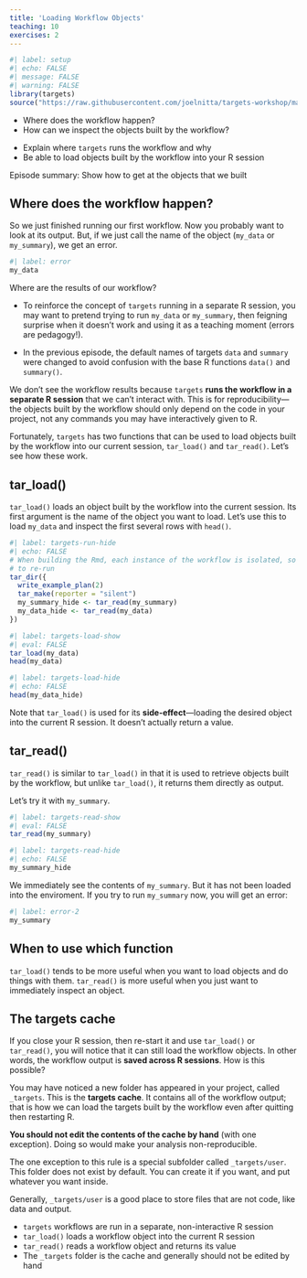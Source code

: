 ```yaml
---
title: 'Loading Workflow Objects'
teaching: 10
exercises: 2
---
```


```r
#| label: setup
#| echo: FALSE
#| message: FALSE
#| warning: FALSE
library(targets)
source("https://raw.githubusercontent.com/joelnitta/targets-workshop/main/episodes/files/functions.R") # nolint
```

:::::::::::::::::::::::::::::::::::::: questions 

- Where does the workflow happen?
- How can we inspect the objects built by the workflow?

::::::::::::::::::::::::::::::::::::::::::::::::

::::::::::::::::::::::::::::::::::::: objectives

- Explain where `targets` runs the workflow and why
- Be able to load objects built by the workflow into your R session

::::::::::::::::::::::::::::::::::::::::::::::::

::::::::::::::::::::::::::::::::::::: instructor

Episode summary: Show how to get at the objects that we built

:::::::::::::::::::::::::::::::::::::

## Where does the workflow happen?

So we just finished running our first workflow.
Now you probably want to look at its output.
But, if we just call the name of the object (`my_data` or `my_summary`), we get an error.
```r
#| label: error
my_data
```

Where are the results of our workflow?

::::::::::::::::::::::::::::::::::::: instructor

- To reinforce the concept of `targets` running in a separate R session, you may want to pretend trying to run `my_data` or `my_summary`, then feigning surprise when it doesn't work and using it as a teaching moment (errors are pedagogy!).

- In the previous episode, the default names of targets `data` and `summary` were changed to avoid confusion with the base R functions `data()` and `summary()`.

::::::::::::::::::::::::::::::::::::::::::::::::

We don't see the workflow results because `targets` **runs the workflow in a separate R session** that we can't interact with.
This is for reproducibility---the objects built by the workflow should only depend on the code in your project, not any commands you may have interactively given to R.

Fortunately, `targets` has two functions that can be used to load objects built by the workflow into our current session, `tar_load()` and `tar_read()`.
Let's see how these work.

## tar_load()

`tar_load()` loads an object built by the workflow into the current session.
Its first argument is the name of the object you want to load.
Let's use this to load `my_data` and inspect the first several rows with `head()`.

```r
#| label: targets-run-hide
#| echo: FALSE
# When building the Rmd, each instance of the workflow is isolated, so need
# to re-run
tar_dir({
  write_example_plan(2)
  tar_make(reporter = "silent")
  my_summary_hide <- tar_read(my_summary)
  my_data_hide <- tar_read(my_data)
})
```

```r
#| label: targets-load-show
#| eval: FALSE
tar_load(my_data)
head(my_data)
```

```r
#| label: targets-load-hide
#| echo: FALSE
head(my_data_hide)
```

Note that `tar_load()` is used for its **side-effect**---loading the desired object into the current R session.
It doesn't actually return a value.

## tar_read()

`tar_read()` is similar to `tar_load()` in that it is used to retrieve objects built by the workflow, but unlike `tar_load()`, it returns them directly as output.

Let's try it with `my_summary`.

```r
#| label: targets-read-show
#| eval: FALSE
tar_read(my_summary)
```

```r
#| label: targets-read-hide
#| echo: FALSE
my_summary_hide
```

We immediately see the contents of `my_summary`.
But it has not been loaded into the enviroment.
If you try to run `my_summary` now, you will get an error:

```r
#| label: error-2
my_summary
```

## When to use which function

`tar_load()` tends to be more useful when you want to load objects and do things with them.
`tar_read()` is more useful when you just want to immediately inspect an object.

## The targets cache

If you close your R session, then re-start it and use `tar_load()` or `tar_read()`, you will notice that it can still load the workflow objects.
In other words, the workflow output is **saved across R sessions**.
How is this possible?

You may have noticed a new folder has appeared in your project, called `_targets`.
This is the **targets cache**.
It contains all of the workflow output; that is how we can load the targets built by the workflow even after quitting then restarting R.

**You should not edit the contents of the cache by hand** (with one exception).
Doing so would make your analysis non-reproducible.

The one exception to this rule is a special subfolder called `_targets/user`.
This folder does not exist by default.
You can create it if you want, and put whatever you want inside.

Generally, `_targets/user` is a good place to store files that are not code, like data and output.

::::::::::::::::::::::::::::::::::::: keypoints 

- `targets` workflows are run in a separate, non-interactive R session
- `tar_load()` loads a workflow object into the current R session
- `tar_read()` reads a workflow object and returns its value
- The `_targets` folder is the cache and generally should not be edited by hand

::::::::::::::::::::::::::::::::::::::::::::::::
